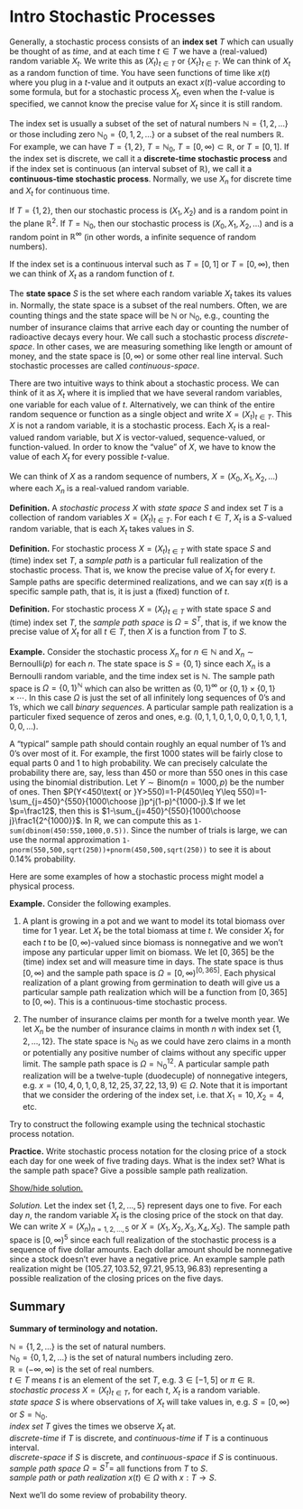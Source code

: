 # Intro Stochastic Processes

<!-- You have seen **random variables** in previous probability or statistics -->
<!-- courses. A random variable $X$ takes on real number values, but we -->
<!-- cannot predict what precise value it will take perfectly... it is -->
<!-- *random*. One can think of performing a random experiment such as -->
<!-- rolling a die and letting $X$ be the number of dots on the upper face or -->
<!-- observing some physical process like drilling an oil well with $X$ being -->
<!-- the amount of oil produced on the first day or growing a plant and -->
<!-- letting $X$ be the height of the plant after one month of growth. In all -->
<!-- of the examples $X$ just takes on a single numerical value. A -->
<!-- **stochastic process** tracks these processes over time. Let $X_n$ be -->
<!-- the outcome of the $n^{th}$ die roll, the height of the plant after -->
<!-- month $n$, or the amount of oil produced during day $n$. In this way a -->
<!-- stochastic process can initially be thought of as a sequence of random -->
<!-- variables. -->

<!--A **stochastic process** is like a generalization of a random variable, but it doesn't have to be a single numerical value and instead can be vector-valued or function-valued. -->

Generally, a stochastic process consists of an **index set** $T$ which
can usually be thought of as *time*, and at each time $t\in T$ we have a
(real-valued) random variable $X_t$. We write this as $(X_t)_{t\in T}$
or $\{X_t\}_{t\in T}$. We can think of $X_t$ as a random function of
time. You have seen functions of time like $x(t)$ where you plug in a
$t$-value and it outputs an exact $x(t)$-value according to some
formula, but for a stochastic process $X_t$, even when the $t$-value is
specified, we cannot know the precise value for $X_t$ since it is still
random.

The index set is usually a subset of the set of natural numbers
$\mathbb N=\{1,2,\ldots\}$ or those including zero
$\mathbb N_0=\{0,1,2,\ldots\}$ or a subset of the real numbers
$\mathbb R$. For example, we can have $T=\{1,2\}$, $T=\mathbb N_0$,
$T=[0,\infty)\subset\mathbb R$, or $T=[0,1]$. If the index set is
discrete, we call it a **discrete-time stochastic process** and if the
index set is continuous (an interval subset of $\mathbb R$), we call it
a **continuous-time stochastic process**. Normally, we use $X_n$ for
discrete time and $X_t$ for continuous time.

If $T=\{1,2\}$, then our stochastic process is $(X_1,X_2)$ and is a
random point in the plane $\mathbb R^2$. If $T=\mathbb N_0$, then our
stochastic process is $(X_0, X_1,X_2,\ldots)$ and is a random point in
$\mathbb R^\infty$ (in other words, a infinite sequence of random
numbers).

If the index set is a continuous interval such as $T=[0,1]$ or
$T=[0,\infty)$, then we can think of $X_t$ as a random function of $t$.

The **state space** $S$ is the set where each random variable $X_t$
takes its values in. Normally, the state space is a subset of the real
numbers. Often, we are counting things and the state space will be
$\mathbb N$ or $\mathbb N_0$, e.g., counting the number of insurance
claims that arrive each day or counting the number of radioactive decays
every hour. We call such a stochastic process *discrete-space*. In other
cases, we are measuring something like length or amount of money, and
the state space is $[0,\infty)$ or some other real line interval. Such
stochastic processes are called *continuous-space*.

There are two intuitive ways to think about a stochastic process. We can
think of it as $X_t$ where it is implied that we have several random
variables, one variable for each value of $t$. Alternatively, we can
think of the entire random sequence or function as a single object and
write $X=(X_t)_{t\in T}$. This $X$ is not a random variable, it is a
stochastic process. Each $X_t$ is a real-valued random variable, but $X$
is vector-valued, sequence-valued, or function-valued. In order to know
the "value" of $X$, we have to know the value of each $X_t$ for every
possible $t$-value.

We can think of $X$ as a random sequence of numbers,
$X=(X_0,X_1,X_2,\ldots)$ where each $X_n$ is a real-valued random
variable.

::: defbox
**Definition.** A *stochastic process* $X$ with *state space* $S$ and
index set $T$ is a collection of random variables $X=(X_t)_{t\in T}$.
For each $t\in T$, $X_t$ is a $S$-valued random variable, that is each
$X_t$ takes values in $S$.
:::

::: defbox
**Definition.** For stochastic process $X=(X_t)_{t\in T}$ with state
space $S$ and (time) index set $T$, a *sample path* is a particular full
realization of the stochastic process. That is, we know the precise
value of $X_t$ for every $t$. Sample paths are specific determined
realizations, and we can say $x(t)$ is a specific sample path, that is,
it is just a (fixed) function of $t$.
:::

::: defbox
**Definition.** For stochastic process $X=(X_t)_{t\in T}$ with state
space $S$ and (time) index set $T$, the *sample path space* is
$\Omega=S^T$, that is, if we know the precise value of $X_t$ for all
$t\in T$, then $X$ is a function from $T$ to $S$.
:::

::: exbox
**Example.** Consider the stochastic process $X_n$ for $n\in\mathbb N$
and $X_n\sim\textsf{Bernoulli}(p)$ for each $n$. The state space is
$S=\{0,1\}$ since each $X_n$ is a Bernoulli random variable, and the
time index set is $\mathbb N$. The sample path space is
$\Omega=\{0,1\}^{\mathbb N}$ which can also be written as
$\{0,1\}^\infty$ or $\{0,1\}\times\{0,1\}\times\cdots$. In this case
$\Omega$ is just the set of all infinitely long sequences of 0's and
1's, which we call *binary sequences*. A particular sample path
realization is a particuler fixed sequence of zeros and ones, e.g.
$(0,1,1,0,1,0,0,0,1,0,1,1,0,0,\ldots)$.

A "typical" sample path should contain roughly an equal number of 1's
and 0's over most of it. For example, the first 1000 states will be
fairly close to equal parts 0 and 1 to high probability. We can
precisely calculate the probability there are, say, less than 450 or
more than 550 ones in this case using the binomial distribution. Let
$Y\sim\textsf{Binom}(n=1000,p)$ be the number of ones. Then
$P(Y<450\text{ or }Y>550)=1-P(450\leq Y\leq 550)=1-\sum_{j=450}^{550}{1000\choose j}p^j(1-p)^{1000-j}.$
If we let $p=\frac12$, then this is
$1-\sum_{j=450}^{550}{1000\choose j}\frac1{2^{1000}}$. In $\textsf{R}$, we can
compute this as `1-sum(dbinom(450:550,1000,0.5))`. Since the number of
trials is large, we can use the normal approximation
`1-pnorm(550,500,sqrt(250))+pnorm(450,500,sqrt(250))` to see it is about
0.14% probability. <!--[$\square$]{style="float:right"}-->
:::

Here are some examples of how a stochastic process might model a
physical process.

::: exbox
**Example.** Consider the following examples.

(1) A plant is growing in a pot and we want to model its total biomass
    over time for 1 year. Let $X_t$ be the total biomass at time $t$. We
    consider $X_t$ for each $t$ to be $[0,\infty)$-valued since biomass
    is nonnegative and we won't impose any particular upper limit on
    biomass. We let $[0,365]$ be the (time) index set and will measure
    time in days. The state space is thus $[0,\infty)$ and the sample
    path space is $\Omega=[0,\infty)^{[0,365]}$. Each physical
    realization of a plant growing from germination to death will give
    us a particular sample path realization which will be a function
    from $[0,365]$ to $[0,\infty)$. This is a continuous-time stochastic
    process.

(2) The number of insurance claims per month for a twelve month year. We
    let $X_n$ be the number of insurance claims in month $n$ with index
    set $\{1,2,\ldots,12\}$. The state space is $\mathbb N_0$ as we
    could have zero claims in a month or potentially any positive number
    of claims without any specific upper limit. The sample path space is
    $\Omega=\mathbb N_0^{12}$. A particular sample path realization will
    be a twelve-tuple (duodecuple) of nonnegative integers, e.g.
    $x=(10,4,0,1,0,8,12,25,37,22,13,9)\in\Omega$. Note that it is
    important that we consider the ordering of the index set, i.e. that
    $X_1=10, X_2=4$, etc. <!--[$\square$]{style="float:right"}-->
:::

Try to construct the following example using the technical stochastic
process notation.

::: exbox
**Practice.** Write stochastic process notation for the closing price of
a stock each day for one week of five trading days. What is the index
set? What is the sample path space? Give a possible sample path
realization.

<a href="javascript:unhide('ex1');">Show/hide solution.</a>

::: {#ex1 .hiddendiv}
<!-- <div class="proofbox"> -->

*Solution.* Let the index set $\{1,2,\ldots,5\}$ represent days one to
five. For each day $n$, the random variable $X_t$ is the closing price
of the stock on that day. We can write $X=(X_n)_{n=1,2,\ldots,5}$ or
$X=(X_1,X_2,X_3,X_4,X_{5})$. The sample path space is $[0,\infty)^{5}$
since each full realization of the stochastic process is a sequence of
five dollar amounts. Each dollar amount should be nonnegative since a
stock doesn't ever have a negative price. An example sample path
realization might be $(105.27,103.52,97.21,95.13,96.83)$ representing a
possible realization of the closing prices on the five days.
<!--[$\square$]{style="float:right"}-->
:::
:::


## Summary {-}

::: defbox
**Summary of terminology and notation.**


$\mathbb N=\{1,2,\ldots\}$ is the set of natural numbers. <br>
$\mathbb N_0=\{0,1,2,\ldots\}$ is the set of natural numbers including
zero. <br> $\mathbb R=(-\infty,\infty)$ is the set of real numbers. <br>
$t\in T$ means $t$ is an element of the set $T$, e.g. $3\in [-1,5]$ or
$\pi\in\mathbb R$.<br> *stochastic process* $X=(X_t)_{t\in T}$, for each
$t$, $X_t$ is a random variable. <br> *state space* $S$ is where
observations of $X_t$ will take values in, e.g. $S=[0,\infty)$ or
$S=\mathbb N_0$.<br> *index set* $T$ gives the times we observe $X_t$
at. <br> *discrete-time* if $T$ is discrete, and *continuous-time* if
$T$ is a continuous interval. <br> *discrete-space* if $S$ is discrete,
and *continuous-space* if $S$ is continuous. <br> *sample path space*
$\Omega=S^T=$ all functions from $T$ to $S$. <br> *sample path* or *path
realization* $x(t)\in\Omega$ with $x:T\to S$.
:::

Next we'll do some review of probability theory.
